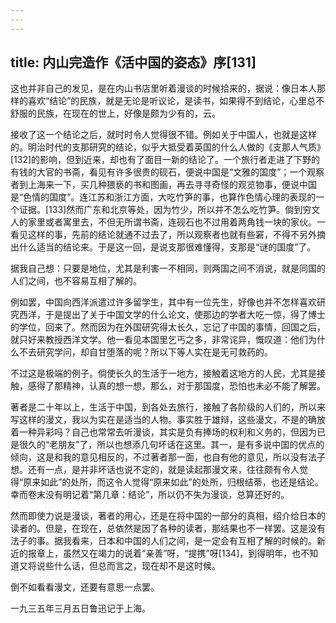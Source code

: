 ```yaml
---
---
---
```

title: 内山完造作《活中国的姿态》序[131]
---




这也并非自己的发见，是在内山书店里听着漫谈的时候拾来的，据说：像日本人那样的喜欢“结论”的民族，就是无论是听议论，是读书，如果得不到结论，心里总不舒服的民族，在现在的世上，好像是颇为少有的，云。

接收了这一个结论之后，就时时令人觉得很不错。例如关于中国人，也就是这样的。明治时代的支那研究的结论，似乎大抵受着英国的什么人做的《支那人气质》[132]的影响，但到近来，却也有了面目一新的结论了。一个旅行者走进了下野的有钱的大官的书斋，看见有许多很贵的砚石，便说中国是“文雅的国度”；一个观察者到上海来一下，买几种猥亵的书和图画，再去寻寻奇怪的观览物事，便说中国是“色情的国度”。连江苏和浙江方面，大吃竹笋的事，也算作色情心理的表现的一个证据。[133]然而广东和北京等处，因为竹少，所以并不怎么吃竹笋。倘到穷文人的家里或者寓里去，不但无所谓书斋，连砚石也不过用着两角钱一块的家伙。一看见这样的事，先前的结论就通不过去了，所以观察者也就有些窘，不得不另外摘出什么适当的结论来。于是这一回，是说支那很难懂得，支那是“谜的国度”了。

据我自己想：只要是地位，尤其是利害一不相同，则两国之间不消说，就是同国的人们之间，也不容易互相了解的。

例如罢，中国向西洋派遣过许多留学生，其中有一位先生，好像也并不怎样喜欢研究西洋，于是提出了关于中国文学的什么论文，使那边的学者大吃一惊，得了博士的学位，回来了。然而因为在外国研究得太长久，忘记了中国的事情，回国之后，就只好来教授西洋文学。他一看见本国里乞丐之多，非常诧异，慨叹道：他们为什么不去研究学问，却自甘堕落的呢？所以下等人实在是无可救药的。

不过这是极端的例子。倘使长久的生活于一地方，接触着这地方的人民，尤其是接触，感得了那精神，认真的想一想，那么，对于那国度，恐怕也未必不能了解罢。

著者是二十年以上，生活于中国，到各处去旅行，接触了各阶级的人们的，所以来写这样的漫文，我以为实在是适当的人物。事实胜于雄辩，这些漫文，不是的确放着一种异彩吗？自己也常常去听漫谈，其实是负有捧场的权利和义务的，但因为已是很久的“老朋友”了，所以也想添几句坏话在这里。其一，是有多说中国的优点的倾向，这是和我的意见相反的，不过著者那一面，也自有他的意见，所以没有法子想。还有一点，是并非坏话也说不定的，就是读起那漫文来，往往颇有令人觉得“原来如此”的处所，而这令人觉得“原来如此”的处所，归根结蒂，也还是结论。幸而卷末没有明记着“第几章：结论”，所以仍不失为漫谈，总算还好的。

然而即使力说是漫谈，著者的用心，还是在将中国的一部分的真相，绍介给日本的读者的。但是，在现在，总依然是因了各种的读者，那结果也不一样罢。这是没有法子的事。据我看来，日本和中国的人们之间，是一定会有互相了解的时候的。新近的报章上，虽然又在竭力的说着“亲善”呀，“提携”呀[134]，到得明年，也不知道又将说些什么话，但总而言之，现在却不是这时候。

倒不如看看漫文，还要有意思一点罢。

一九三五年三月五日鲁迅记于上海。